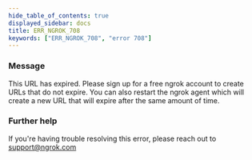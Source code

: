 ```yaml
---
hide_table_of_contents: true
displayed_sidebar: docs
title: ERR_NGROK_708
keywords: ["ERR_NGROK_708", "error 708"]
---
```


### Message

This URL has expired. Please sign up for a free ngrok account to create URLs that do not expire. You can also restart the ngrok agent which will create a new URL that will expire after the same amount of time.

### Further help

If you're having trouble resolving this error, please reach out to [support@ngrok.com](mailto:support@ngrok.com?subject=Help%20with%20ERR_NGROK_708)
